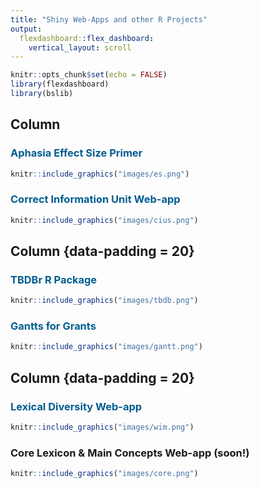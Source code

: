 ```yaml
---
title: "Shiny Web-Apps and other R Projects"
output: 
  flexdashboard::flex_dashboard:
    vertical_layout: scroll
---
```


```{=html}
<style>
body {
  padding: 50px 50px;
}

.chart-wrapper {
  background: transparent;
  border: 2px;
  padding: 20px;
}

.navbar{
  visibility: hidden
}
</style>
```


```r
knitr::opts_chunk$set(echo = FALSE)
library(flexdashboard)
library(bslib)
```

## Column

### [Aphasia Effect Size Primer](https://rb-cavanaugh.shinyapps.io/aphasia-effect-sizes/){target="_blank" style="color: #005D8F; text-decoration: none;"} {data-height="250"}

```r
knitr::include_graphics("images/es.png")
```

### [Correct Information Unit Web-app](https://rb-cavanaugh.shinyapps.io/aphasia-ciu/){target="_blank" style="color: #005D8F; text-decoration: none;"} {data-height="250"}

```r
knitr::include_graphics("images/cius.png")
```

## Column {data-padding = 20}

### [TBDBr R Package](https://talkbank.github.io/TBDBr/){target="_blank" style="color: #005D8F; text-decoration: none;"} {data-height="250"}

```r
knitr::include_graphics("images/tbdb.png")
```

### [Gantts for Grants](https://github.com/rbcavanaugh/gantt){target="_blank" style="color: #005D8F; text-decoration: none;"} {data-height="250"}

```r
knitr::include_graphics("images/gantt.png")
```

## Column {data-padding = 20}

### [Lexical Diversity Web-app](https://rb-cavanaugh.shinyapps.io/WIM_MATTR/){target="_blank" style="color: #005D8F; text-decoration: none;"} {data-height="250"}

```r
knitr::include_graphics("images/wim.png")
```

### Core Lexicon & Main Concepts Web-app (soon!) {data-height="250"}

```r
knitr::include_graphics("images/core.png")
```
